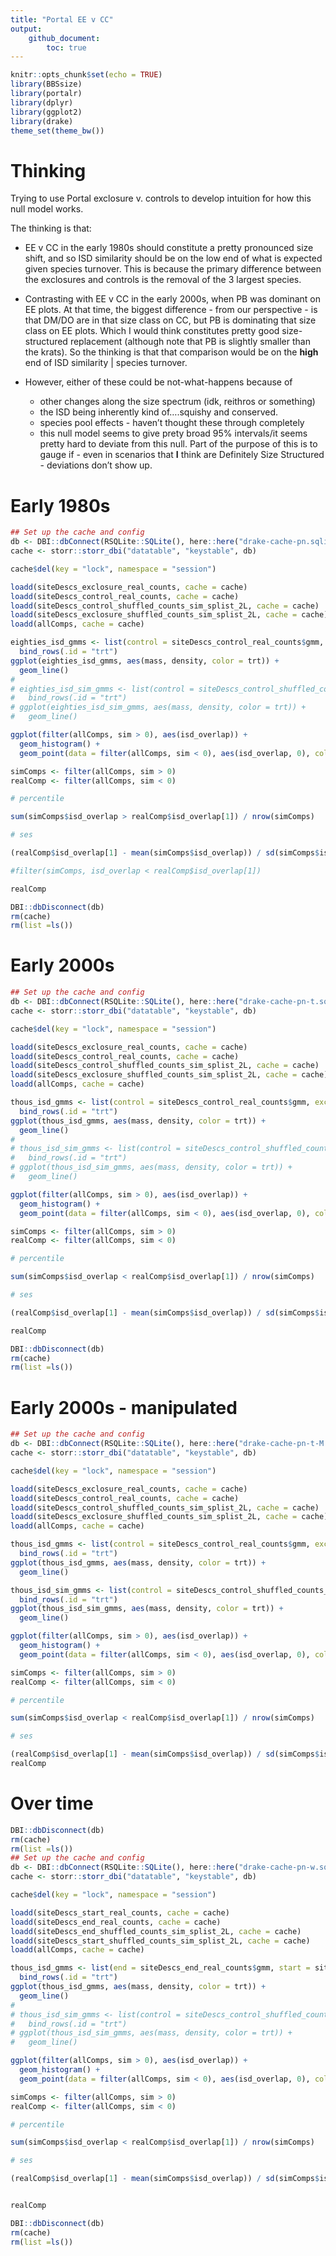 ```yaml
---
title: "Portal EE v CC"
output: 
    github_document:
        toc: true
---
```


```r
knitr::opts_chunk$set(echo = TRUE)
library(BBSsize)
library(portalr)
library(dplyr)
library(ggplot2)
library(drake)
theme_set(theme_bw())
```

# Thinking

Trying to use Portal exclosure v. controls to develop intuition for how this null model works.

The thinking is that:

- EE v CC in the early 1980s should constitute a pretty pronounced size shift, and so ISD similarity should be on the low end of what is expected given species turnover. This is because the primary difference between the exclosures and controls is the removal of the 3 largest species. 

- Contrasting with EE v CC in the early 2000s, when PB was dominant on EE plots. At that time, the biggest difference - from our perspective - is that DM/DO are in that size class on CC, but PB is dominating that size class on EE plots. Which I would think constitutes pretty good size-structured replacement (although note that PB is slightly smaller than the krats). So the thinking is that that comparison would be on the **high** end of ISD similarity | species turnover. 

- However, either of these could be not-what-happens because of
    - other changes along the size spectrum (idk, reithros or something)
    - the ISD being inherently kind of....squishy and conserved. 
    - species pool effects - haven't thought these through completely
    - this null model seems to give prety broad 95% intervals/it seems pretty hard to deviate from this null. Part of the purpose of this is to gauge if - even in scenarios that **I** think are Definitely Size Structured - deviations don't show up. 


# Early 1980s

```r


## Set up the cache and config
db <- DBI::dbConnect(RSQLite::SQLite(), here::here("drake-cache-pn.sqlite"), synchronous = NULL)
cache <- storr::storr_dbi("datatable", "keystable", db)

cache$del(key = "lock", namespace = "session")

loadd(siteDescs_exclosure_real_counts, cache = cache)
loadd(siteDescs_control_real_counts, cache = cache)
loadd(siteDescs_control_shuffled_counts_sim_splist_2L, cache = cache)
loadd(siteDescs_exclosure_shuffled_counts_sim_splist_2L, cache = cache)
loadd(allComps, cache = cache)

```


```r

eighties_isd_gmms <- list(control = siteDescs_control_real_counts$gmm, exclosure = siteDescs_exclosure_real_counts$gmm) %>%
  bind_rows(.id = "trt")
ggplot(eighties_isd_gmms, aes(mass, density, color = trt)) + 
  geom_line()
# 
# eighties_isd_sim_gmms <- list(control = siteDescs_control_shuffled_counts_sim_splist_2L$gmm, exclosure = siteDescs_exclosure_shuffled_counts_sim_splist_2L$gmm) %>%
#   bind_rows(.id = "trt")
# ggplot(eighties_isd_sim_gmms, aes(mass, density, color = trt)) + 
#   geom_line() 

```

```r

ggplot(filter(allComps, sim > 0), aes(isd_overlap)) +
  geom_histogram() +
  geom_point(data = filter(allComps, sim < 0), aes(isd_overlap, 0), color = "red", size = 5)

simComps <- filter(allComps, sim > 0)
realComp <- filter(allComps, sim < 0)

# percentile

sum(simComps$isd_overlap > realComp$isd_overlap[1]) / nrow(simComps)

# ses 

(realComp$isd_overlap[1] - mean(simComps$isd_overlap)) / sd(simComps$isd_overlap)

#filter(simComps, isd_overlap < realComp$isd_overlap[1])

realComp
```




```r

DBI::dbDisconnect(db)
rm(cache)
rm(list =ls())
```

# Early 2000s


```r


## Set up the cache and config
db <- DBI::dbConnect(RSQLite::SQLite(), here::here("drake-cache-pn-t.sqlite"), synchronous = NULL)
cache <- storr::storr_dbi("datatable", "keystable", db)

cache$del(key = "lock", namespace = "session")

loadd(siteDescs_exclosure_real_counts, cache = cache)
loadd(siteDescs_control_real_counts, cache = cache)
loadd(siteDescs_control_shuffled_counts_sim_splist_2L, cache = cache)
loadd(siteDescs_exclosure_shuffled_counts_sim_splist_2L, cache = cache)
loadd(allComps, cache = cache)

```


```r

thous_isd_gmms <- list(control = siteDescs_control_real_counts$gmm, exclosure = siteDescs_exclosure_real_counts$gmm) %>%
  bind_rows(.id = "trt")
ggplot(thous_isd_gmms, aes(mass, density, color = trt)) + 
  geom_line()
# 
# thous_isd_sim_gmms <- list(control = siteDescs_control_shuffled_counts_sim_splist_2L$gmm, exclosure = siteDescs_exclosure_shuffled_counts_sim_splist_2L$gmm) %>%
#   bind_rows(.id = "trt")
# ggplot(thous_isd_sim_gmms, aes(mass, density, color = trt)) + 
#   geom_line() 

```

```r

ggplot(filter(allComps, sim > 0), aes(isd_overlap)) +
  geom_histogram() +
  geom_point(data = filter(allComps, sim < 0), aes(isd_overlap, 0), color = "red", size = 5)

simComps <- filter(allComps, sim > 0)
realComp <- filter(allComps, sim < 0)

# percentile

sum(simComps$isd_overlap < realComp$isd_overlap[1]) / nrow(simComps)

# ses 

(realComp$isd_overlap[1] - mean(simComps$isd_overlap)) / sd(simComps$isd_overlap)

realComp

```

```r

DBI::dbDisconnect(db)
rm(cache)
rm(list =ls())
```

# Early 2000s - manipulated


```r


## Set up the cache and config
db <- DBI::dbConnect(RSQLite::SQLite(), here::here("drake-cache-pn-t-M.sqlite"), synchronous = NULL)
cache <- storr::storr_dbi("datatable", "keystable", db)

cache$del(key = "lock", namespace = "session")

loadd(siteDescs_exclosure_real_counts, cache = cache)
loadd(siteDescs_control_real_counts, cache = cache)
loadd(siteDescs_control_shuffled_counts_sim_splist_2L, cache = cache)
loadd(siteDescs_exclosure_shuffled_counts_sim_splist_2L, cache = cache)
loadd(allComps, cache = cache)

```


```r

thous_isd_gmms <- list(control = siteDescs_control_real_counts$gmm, exclosure = siteDescs_exclosure_real_counts$gmm) %>%
  bind_rows(.id = "trt")
ggplot(thous_isd_gmms, aes(mass, density, color = trt)) + 
  geom_line()

thous_isd_sim_gmms <- list(control = siteDescs_control_shuffled_counts_sim_splist_2L$gmm, exclosure = siteDescs_exclosure_shuffled_counts_sim_splist_2L$gmm) %>%
  bind_rows(.id = "trt")
ggplot(thous_isd_sim_gmms, aes(mass, density, color = trt)) + 
  geom_line() 

```

```r

ggplot(filter(allComps, sim > 0), aes(isd_overlap)) +
  geom_histogram() +
  geom_point(data = filter(allComps, sim < 0), aes(isd_overlap, 0), color = "red", size = 5)

simComps <- filter(allComps, sim > 0)
realComp <- filter(allComps, sim < 0)

# percentile

sum(simComps$isd_overlap < realComp$isd_overlap[1]) / nrow(simComps)

# ses 

(realComp$isd_overlap[1] - mean(simComps$isd_overlap)) / sd(simComps$isd_overlap)
realComp


```

# Over time


```r


DBI::dbDisconnect(db)
rm(cache)
rm(list =ls())
## Set up the cache and config
db <- DBI::dbConnect(RSQLite::SQLite(), here::here("drake-cache-pn-w.sqlite"), synchronous = NULL)
cache <- storr::storr_dbi("datatable", "keystable", db)

cache$del(key = "lock", namespace = "session")

loadd(siteDescs_start_real_counts, cache = cache)
loadd(siteDescs_end_real_counts, cache = cache)
loadd(siteDescs_end_shuffled_counts_sim_splist_2L, cache = cache)
loadd(siteDescs_start_shuffled_counts_sim_splist_2L, cache = cache)
loadd(allComps, cache = cache)

```


```r

thous_isd_gmms <- list(end = siteDescs_end_real_counts$gmm, start = siteDescs_start_real_counts$gmm) %>%
  bind_rows(.id = "trt")
ggplot(thous_isd_gmms, aes(mass, density, color = trt)) + 
  geom_line()
# 
# thous_isd_sim_gmms <- list(control = siteDescs_control_shuffled_counts_sim_splist_2L$gmm, exclosure = siteDescs_exclosure_shuffled_counts_sim_splist_2L$gmm) %>%
#   bind_rows(.id = "trt")
# ggplot(thous_isd_sim_gmms, aes(mass, density, color = trt)) + 
#   geom_line() 

```

```r

ggplot(filter(allComps, sim > 0), aes(isd_overlap)) +
  geom_histogram() +
  geom_point(data = filter(allComps, sim < 0), aes(isd_overlap, 0), color = "red", size = 5)

simComps <- filter(allComps, sim > 0)
realComp <- filter(allComps, sim < 0)

# percentile

sum(simComps$isd_overlap < realComp$isd_overlap[1]) / nrow(simComps)

# ses 

(realComp$isd_overlap[1] - mean(simComps$isd_overlap)) / sd(simComps$isd_overlap)


realComp

```

```r

DBI::dbDisconnect(db)
rm(cache)
rm(list =ls())
```
